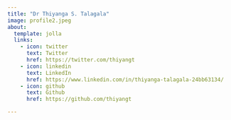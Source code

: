 ```yaml
---
title: "Dr Thiyanga S. Talagala"
image: profile2.jpeg
about:
  template: jolla
  links:
    - icon: twitter
      text: Twitter
      href: https://twitter.com/thiyangt
    - icon: linkedin
      text: LinkedIn
      href: https://www.linkedin.com/in/thiyanga-talagala-24bb63134/
    - icon: github
      text: Github
      href: https://github.com/thiyangt

---
```




